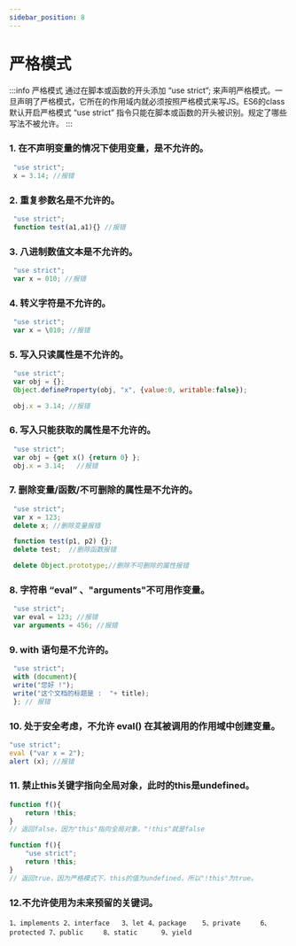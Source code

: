 ```yaml
---
sidebar_position: 8
---
```


# 严格模式

:::info 严格模式
通过在脚本或函数的开头添加 “use strict”; 来声明严格模式。一旦声明了严格模式，它所在的作用域内就必须按照严格模式来写JS。ES6的class默认开启严格模式
“use strict” 指令只能在脚本或函数的开头被识别。规定了哪些写法不被允许。
:::

### 1. 在不声明变量的情况下使用变量，是不允许的。

```js
 "use strict";
 x = 3.14; //报错
```

### 2. 重复参数名是不允许的。

```js
 "use strict";
 function test(a1,a1){} //报错
```

### 3. 八进制数值文本是不允许的。

```js
 "use strict";
 var x = 010; //报错
```

### 4. 转义字符是不允许的。

```js
 "use strict";
 var x = \010; //报错
```


### 5. 写入只读属性是不允许的。

```js
 "use strict";
 var obj = {};
 Object.defineProperty(obj, "x", {value:0, writable:false});

 obj.x = 3.14; //报错
```


### 6. 写入只能获取的属性是不允许的。

```js
 "use strict";
 var obj = {get x() {return 0} };
 obj.x = 3.14;   //报错
 ```


### 7. 删除变量/函数/不可删除的属性是不允许的。

```js
 "use strict";
 var x = 123;
 delete x; //删除变量报错

 function test(p1, p2) {};
 delete test;  //删除函数报错

 delete Object.prototype;//删除不可删除的属性报错
```

### 8. 字符串 “eval” 、"arguments"不可用作变量。

```js
 "use strict";
 var eval = 123; //报错
 var arguments = 456; //报错
 ```



### 9. with 语句是不允许的。

```js
 "use strict";
 with (document){
 write("您好 !");
 write("这个文档的标题是 :  "+ title);
 }; // 报错
```

### 10. 处于安全考虑，不允许 eval() 在其被调用的作用域中创建变量。

```js
"use strict";
eval ("var x = 2");
alert (x); //报错
 ```

### 11. 禁止this关键字指向全局对象，此时的this是undefined。

```js
function f(){
    return !this;
}
// 返回false，因为"this"指向全局对象，"!this"就是false

function f(){
    "use strict";
    return !this;
}
// 返回true，因为严格模式下，this的值为undefined，所以"!this"为true。
 ```

### 12.不允许使用为未来预留的关键词。

`1、implements 2、interface   3、let
4、package    5、private     6、protected
7、public     8、static      9、yield`